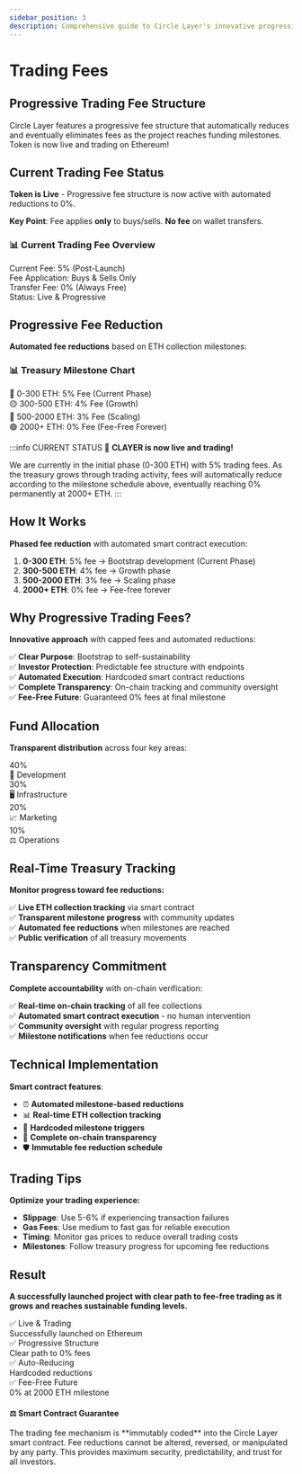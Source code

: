 ```yaml
---
sidebar_position: 3
description: Comprehensive guide to Circle Layer's innovative progressive trading fee structure with automated reductions and transparency mechanisms.
---
```



# Trading Fees

<div className={styles.hero}>
  <div className={styles.heroContent}>
    <h2>Progressive Trading Fee Structure</h2>
    <p>Circle Layer features a progressive fee structure that automatically reduces and eventually eliminates fees as the project reaches funding milestones. Token is now live and trading on Ethereum!</p>
  </div>
</div>

<ContractAddress />

<UniswapBuyButton />

## Current Trading Fee Status

**Token is Live** - Progressive fee structure is now active with automated reductions to 0%.

**Key Point**: Fee applies **only** to buys/sells. **No fee** on wallet transfers.

<div className={styles.tokenDetails}>
  <div className={styles.tokenCard}>
    <h3>📊 Current Trading Fee Overview</h3>
    <div className={styles.detailsGrid}>
      <div className={styles.detail}>
        <span className={styles.label}>Current Fee:</span>
        <span className={styles.value}>5% (Post-Launch)</span>
      </div>
      <div className={styles.detail}>
        <span className={styles.label}>Fee Application:</span>
        <span className={styles.value}>Buys & Sells Only</span>
      </div>
      <div className={styles.detail}>
        <span className={styles.label}>Transfer Fee:</span>
        <span className={styles.value}>0% (Always Free)</span>
      </div>
      <div className={styles.detail}>
        <span className={styles.label}>Status:</span>
        <span className={styles.value}>Live & Progressive</span>
      </div>
    </div>
  </div>
</div>

## Progressive Fee Reduction

**Automated fee reductions** based on ETH collection milestones:

<div className={styles.tokenDetails}>
  <div className={styles.tokenCard}>
    <h3>📊 Treasury Milestone Chart</h3>
    <div className={styles.detailsGrid}>
      <div className={styles.detail}>
        <span className={styles.label}>🔴 0-300 ETH:</span>
        <span className={styles.value}>5% Fee (Current Phase)</span>
      </div>
      <div className={styles.detail}>
        <span className={styles.label}>🟡 300-500 ETH:</span>
        <span className={styles.value}>4% Fee (Growth)</span>
      </div>
      <div className={styles.detail}>
        <span className={styles.label}>🔵 500-2000 ETH:</span>
        <span className={styles.value}>3% Fee (Scaling)</span>
      </div>
      <div className={styles.detail}>
        <span className={styles.label}>🟢 2000+ ETH:</span>
        <span className={styles.value}>0% Fee (Fee-Free Forever)</span>
      </div>
    </div>
  </div>
</div>

:::info CURRENT STATUS
🚀 **CLAYER is now live and trading!** 

We are currently in the initial phase (0-300 ETH) with 5% trading fees. As the treasury grows through trading activity, fees will automatically reduce according to the milestone schedule above, eventually reaching 0% permanently at 2000+ ETH.
:::

## How It Works

**Phased fee reduction** with automated smart contract execution:

1. **0-300 ETH**: 5% fee → Bootstrap development (Current Phase)
2. **300-500 ETH**: 4% fee → Growth phase  
3. **500-2000 ETH**: 3% fee → Scaling phase
4. **2000+ ETH**: 0% fee → Fee-free forever

## Why Progressive Trading Fees?

**Innovative approach** with capped fees and automated reductions:

✅ **Clear Purpose**: Bootstrap to self-sustainability  
✅ **Investor Protection**: Predictable fee structure with endpoints  
✅ **Automated Execution**: Hardcoded smart contract reductions  
✅ **Complete Transparency**: On-chain tracking and community oversight  
✅ **Fee-Free Future**: Guaranteed 0% fees at final milestone

## Fund Allocation

**Transparent distribution** across four key areas:

<div className={styles.summaryStats}>
  <div className={styles.statItem}>
    <div className={styles.statValue}>40%</div>
    <div className={styles.statLabel}>🔧 Development</div>
  </div>
  <div className={styles.statItem}>
    <div className={styles.statValue}>30%</div>
    <div className={styles.statLabel}>🖥️ Infrastructure</div>
  </div>
  <div className={styles.statItem}>
    <div className={styles.statValue}>20%</div>
    <div className={styles.statLabel}>📈 Marketing</div>
  </div>
  <div className={styles.statItem}>
    <div className={styles.statValue}>10%</div>
    <div className={styles.statLabel}>⚖️ Operations</div>
  </div>
</div>

## Real-Time Treasury Tracking

**Monitor progress toward fee reductions:**

✅ **Live ETH collection tracking** via smart contract  
✅ **Transparent milestone progress** with community updates  
✅ **Automated fee reductions** when milestones are reached  
✅ **Public verification** of all treasury movements

## Transparency Commitment

**Complete accountability** with on-chain verification:

✅ **Real-time on-chain tracking** of all fee collections  
✅ **Automated smart contract execution** - no human intervention  
✅ **Community oversight** with regular progress reporting  
✅ **Milestone notifications** when fee reductions occur

## Technical Implementation

**Smart contract features**:
- ⏰ **Automated milestone-based reductions** 
- 📊 **Real-time ETH collection tracking**
- 🎯 **Hardcoded milestone triggers**
- 🔗 **Complete on-chain transparency**
- 🛡️ **Immutable fee reduction schedule**

## Trading Tips

**Optimize your trading experience:**

- **Slippage**: Use 5-6% if experiencing transaction failures
- **Gas Fees**: Use medium to fast gas for reliable execution  
- **Timing**: Monitor gas prices to reduce overall trading costs
- **Milestones**: Follow treasury progress for upcoming fee reductions

## Result

**A successfully launched project with clear path to fee-free trading as it grows and reaches sustainable funding levels.**

<div className={styles.summaryStats}>
  <div className={styles.statItem}>
    <div className={styles.statValue}>✅ Live & Trading</div>
    <div className={styles.statLabel}>Successfully launched on Ethereum</div>
  </div>
  <div className={styles.statItem}>
    <div className={styles.statValue}>✅ Progressive Structure</div>
    <div className={styles.statLabel}>Clear path to 0% fees</div>
  </div>
  <div className={styles.statItem}>
    <div className={styles.statValue}>✅ Auto-Reducing</div>
    <div className={styles.statLabel}>Hardcoded reductions</div>
  </div>
  <div className={styles.statItem}>
    <div className={styles.statValue}>✅ Fee-Free Future</div>
    <div className={styles.statLabel}>0% at 2000 ETH milestone</div>
  </div>
</div>

<div className={styles.disclaimer}>
  <h4>⚖️ Smart Contract Guarantee</h4>
  <p>The trading fee mechanism is **immutably coded** into the Circle Layer smart contract. Fee reductions cannot be altered, reversed, or manipulated by any party. This provides maximum security, predictability, and trust for all investors.</p>
</div> 